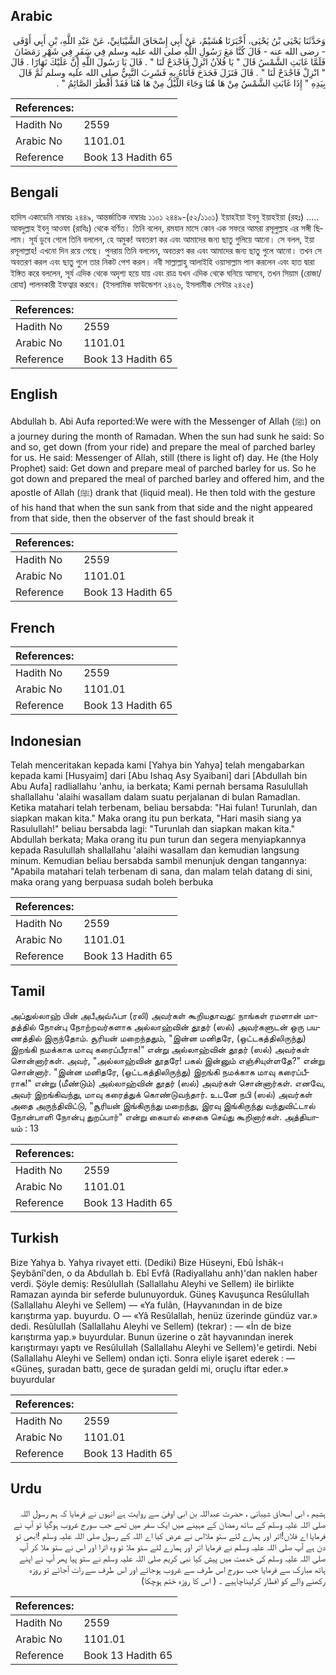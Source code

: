 ## Arabic


<div dir="rtl" lang="ar" style={{fontSize:'larger',backgroundColor:'#f8f9fa',padding:20}}>
وَحَدَّثَنَا يَحْيَى بْنُ يَحْيَى، أَخْبَرَنَا هُشَيْمٌ، عَنْ أَبِي إِسْحَاقَ الشَّيْبَانِيِّ، عَنْ عَبْدِ اللَّهِ، بْنِ أَبِي أَوْفَى - رضى الله عنه - قَالَ كُنَّا مَعَ رَسُولِ اللَّهِ صلى الله عليه وسلم فِي سَفَرٍ فِي شَهْرِ رَمَضَانَ فَلَمَّا غَابَتِ الشَّمْسُ قَالَ ‏"‏ يَا فُلاَنُ انْزِلْ فَاجْدَحْ لَنَا ‏"‏ ‏.‏ قَالَ يَا رَسُولَ اللَّهِ إِنَّ عَلَيْكَ نَهَارًا ‏.‏ قَالَ ‏"‏ انْزِلْ فَاجْدَحْ لَنَا ‏"‏ ‏.‏ قَالَ فَنَزَلَ فَجَدَحَ فَأَتَاهُ بِهِ فَشَرِبَ النَّبِيُّ صلى الله عليه وسلم ثُمَّ قَالَ بِيَدِهِ ‏"‏ إِذَا غَابَتِ الشَّمْسُ مِنْ هَا هُنَا وَجَاءَ اللَّيْلُ مِنْ هَا هُنَا فَقَدْ أَفْطَرَ الصَّائِمُ ‏"‏ ‏.‏
</div>
<div style={{backgroundColor:'#f8f9fa',padding:20, marginBottom: 10}}><table> <thead> <tr> <th>References:</th> <th></th> </tr> </thead> <tbody><tr><td>Hadith No</td><td>2559</td></tr><tr><td>Arabic No</td><td>1101.01</td></tr><tr><td>Reference</td><td>Book 13 Hadith 65</td></tr></tbody></table></div>

## Bengali


<div dir="ltr" lang="bn" style={{fontSize:'larger',backgroundColor:'#f8f9fa',padding:20}}>
হাদিস একাডেমি নাম্বারঃ ২৪৪৯, আন্তর্জাতিক নাম্বারঃ ১১০১ ২৪৪৯-(৫২/১১০১) ইয়াহইয়া ইবনু ইয়াহইয়া (রহঃ) ..... আবদুল্লাহ ইবনু আওফা (রাযিঃ) থেকে বর্ণিত। তিনি বলেন, রমযান মাসে কোন এক সফরে আমরা রসূলুল্লাহ এর সঙ্গী ছিলাম। সূর্য ডুবে গেলে তিনি বললেন, হে অমুক! অবতরণ কর এবং আমাদের জন্য ছাতু গুলিয়ে আনো। সে বলল, ইয়া রসূলাল্লাহ! এখনো দিন রয়ে গেছে। পুনরায় তিনি বললেন, অবতরণ কর এবং আমাদের জন্য ছাতু গুলে আনো। তখন সে অবতরণ করল এবং ছাতু গুলে তার নিকট পেশ করল। নবী সাল্লাল্লাহু আলাইহি ওয়াসাল্লাম পান করলেন এবং হাত দ্বারা ইঙ্গিত করে বললেন, সূর্য এদিক থেকে অদৃশ্য হয়ে যায় এবং রাত্র যখন এদিক থেকে ঘনিয়ে আসবে, তখন সিয়াম (রোজা/রোযা) পালনকারী ইফত্বার করবে। (ইসলামিক ফাউন্ডেশন ২৪২৬, ইসলামীক সেন্টার ২৪২৫)
</div>
<div style={{backgroundColor:'#f8f9fa',padding:20, marginBottom: 10}}><table> <thead> <tr> <th>References:</th> <th></th> </tr> </thead> <tbody><tr><td>Hadith No</td><td>2559</td></tr><tr><td>Arabic No</td><td>1101.01</td></tr><tr><td>Reference</td><td>Book 13 Hadith 65</td></tr></tbody></table></div>

## English


<div dir="ltr" lang="en" style={{fontSize:'larger',backgroundColor:'#f8f9fa',padding:20}}>
Abdullah b. Abi Aufa reported:We were with the Messenger of Allah (ﷺ) on a journey during the month of Ramadan. When the sun had sunk he said: So and so, get down (from your ride) and prepare the meal of parched barley for us. He said: Messenger of Allah, still (there is light of) day. He (the Holy Prophet) said: Get down and prepare meal of parched barley for us. So he got down and prepared the meal of parched barley and offered him, and the apostle of Allah (ﷺ) drank that (liquid meal). He then told with the gesture of his hand that when the sun sank from that side and the night appeared from that side, then the observer of the fast should break it
</div>
<div style={{backgroundColor:'#f8f9fa',padding:20, marginBottom: 10}}><table> <thead> <tr> <th>References:</th> <th></th> </tr> </thead> <tbody><tr><td>Hadith No</td><td>2559</td></tr><tr><td>Arabic No</td><td>1101.01</td></tr><tr><td>Reference</td><td>Book 13 Hadith 65</td></tr></tbody></table></div>

## French


<div dir="ltr" lang="fr" style={{fontSize:'larger',backgroundColor:'#f8f9fa',padding:20}}>

</div>
<div style={{backgroundColor:'#f8f9fa',padding:20, marginBottom: 10}}><table> <thead> <tr> <th>References:</th> <th></th> </tr> </thead> <tbody><tr><td>Hadith No</td><td>2559</td></tr><tr><td>Arabic No</td><td>1101.01</td></tr><tr><td>Reference</td><td>Book 13 Hadith 65</td></tr></tbody></table></div>

## Indonesian


<div dir="ltr" lang="id" style={{fontSize:'larger',backgroundColor:'#f8f9fa',padding:20}}>
Telah menceritakan kepada kami [Yahya bin Yahya] telah mengabarkan kepada kami [Husyaim] dari [Abu Ishaq Asy Syaibani] dari [Abdullah bin Abu Aufa] radliallahu 'anhu, ia berkata; Kami pernah bersama Rasulullah shallallahu 'alaihi wasallam dalam suatu perjalanan di bulan Ramadlan. Ketika matahari telah terbenam, beliau bersabda: "Hai fulan! Turunlah, dan siapkan makan kita." Maka orang itu pun berkata, "Hari masih siang ya Rasulullah!" beliau bersabda lagi: "Turunlah dan siapkan makan kita." Abdullah berkata; Maka orang itu pun turun dan segera menyiapkannya kepada Rasulullah shallallahu 'alaihi wasallam dan kemudian langsung minum. Kemudian beliau bersabda sambil menunjuk dengan tangannya: "Apabila matahari telah terbenam di sana, dan malam telah datang di sini, maka orang yang berpuasa sudah boleh berbuka
</div>
<div style={{backgroundColor:'#f8f9fa',padding:20, marginBottom: 10}}><table> <thead> <tr> <th>References:</th> <th></th> </tr> </thead> <tbody><tr><td>Hadith No</td><td>2559</td></tr><tr><td>Arabic No</td><td>1101.01</td></tr><tr><td>Reference</td><td>Book 13 Hadith 65</td></tr></tbody></table></div>

## Tamil


<div dir="ltr" lang="ta" style={{fontSize:'larger',backgroundColor:'#f8f9fa',padding:20}}>
அப்துல்லாஹ் பின் அபீஅவ்ஃபா (ரலி) அவர்கள் கூறியதாவது: நாங்கள் ரமளான் மாதத்தில் நோன்பு நோற்றவர்களாக அல்லாஹ்வின் தூதர் (ஸல்) அவர்களுடன் ஒரு பயணத்தில் இருந்தோம். சூரியன் மறைந்ததும், "இன்ன மனிதரே, (ஒட்டகத்திலிருந்து) இறங்கி நமக்காக மாவு கரைப்பீராக!" என்று அல்லாஹ்வின் தூதர் (ஸல்) அவர்கள் சொன்னார்கள். அவர், "அல்லாஹ்வின் தூதரே! பகல் இன்னும் எஞ்சியுள்ளதே?" என்று சொன்னார். "இன்ன மனிதரே, (ஒட்டகத்திலிருந்து) இறங்கி நமக்காக மாவு கரைப்பீராக!" என்று (மீண்டும்) அல்லாஹ்வின் தூதர் (ஸல்) அவர்கள் சொன்னார்கள். எனவே, அவர் இறங்கிவந்து, மாவு கரைத்துக் கொண்டுவந்தார். உடனே நபி (ஸல்) அவர்கள் அதை அருந்திவிட்டு, "சூரியன் இங்கிருந்து மறைந்து, இரவு இங்கிருந்து வந்துவிட்டால் நோன்பாளி நோன்பு துறப்பார்" என்று கையால் சைகை செய்து கூறினார்கள். அத்தியாயம் : 13
</div>
<div style={{backgroundColor:'#f8f9fa',padding:20, marginBottom: 10}}><table> <thead> <tr> <th>References:</th> <th></th> </tr> </thead> <tbody><tr><td>Hadith No</td><td>2559</td></tr><tr><td>Arabic No</td><td>1101.01</td></tr><tr><td>Reference</td><td>Book 13 Hadith 65</td></tr></tbody></table></div>

## Turkish


<div dir="ltr" lang="tr" style={{fontSize:'larger',backgroundColor:'#f8f9fa',padding:20}}>
Bize Yahya b. Yahya rivayet etti. (Dediki) Bize Hüseyni, Ebû İshâk-ı Şeybânî'den, o da Abdullah b. Ebî Evfâ (Radiyallahu anh)'dan naklen haber verdi. Şöyle demiş: ResûluIIah (Sallallahu Aleyhi ve Sellem) ile birlikte Ramazan ayında bir seferde bulunuyorduk. Güneş Kavuşunca ResûluIIah (Sallallahu Aleyhi ve Sellem) — «Ya fulân, (Hayvanından in de bize karıştırma yap. buyurdu. O — «Yâ Resûlallah, henüz üzerinde gündüz var.» dedi. ResûluIIah (Sallallahu Aleyhi ve Sellem) (tekrar) : — «İn de bize karıştırma yap.» buyurdular. Bunun üzerine o zât hayvanından inerek karıştırmayı yaptı ve ResûluIIah (Sallallahu Aleyhi ve Sellem)'e getirdi. Nebi (Sallallahu Aleyhi ve Sellem) ondan içti. Sonra eliyle işaret ederek : — «Güneş, şuradan battı, gece de şuradan geldi mi, oruçlu iftar eder.» buyurdular
</div>
<div style={{backgroundColor:'#f8f9fa',padding:20, marginBottom: 10}}><table> <thead> <tr> <th>References:</th> <th></th> </tr> </thead> <tbody><tr><td>Hadith No</td><td>2559</td></tr><tr><td>Arabic No</td><td>1101.01</td></tr><tr><td>Reference</td><td>Book 13 Hadith 65</td></tr></tbody></table></div>

## Urdu


<div dir="rtl" lang="ur" style={{fontSize:'larger',backgroundColor:'#f8f9fa',padding:20}}>
ہشیم ، ابی اسحاق شیبانی ، حضرت عبداللہ بن ابی اوفیٰ سے روایت ہے انہوں نے فرمایا کہ ہم رسول اللہ صلی اللہ علیہ وسلم کے ساتھ رمضان کے مہینے میں ایک سفر میں تھے جب سورج غروب ہوگیا تو آپ نے فرمایا اے فلاں!اتر اور ہمارے لئے ستو ملااس نے عرض کیا اے اللہ کے رسول صلی اللہ علیہ وسلم !ابھی تو دن ہے آپ صلی اللہ علیہ وسلم نے فرمایا اتر اور ہمارے لئے ستو ملا تو وہ اترا اور اس نے ستو ملا کر آپ صلی اللہ علیہ وسلم کی خدمت میں پیش کیا نبی کریم صلی اللہ علیہ وسلم نے ستو پیا پھر آپ نے اپنے ہاتھ مبارک سے فرمایا جب سورج اس طرف سے غروب ہوجائے اور اس طرف سے رات آجائے تو روزہ رکھنے والے کو افطار کرلیناچاہیے ۔ ( اس کا روزہ ختم ہوچکا)
</div>
<div style={{backgroundColor:'#f8f9fa',padding:20, marginBottom: 10}}><table> <thead> <tr> <th>References:</th> <th></th> </tr> </thead> <tbody><tr><td>Hadith No</td><td>2559</td></tr><tr><td>Arabic No</td><td>1101.01</td></tr><tr><td>Reference</td><td>Book 13 Hadith 65</td></tr></tbody></table></div>